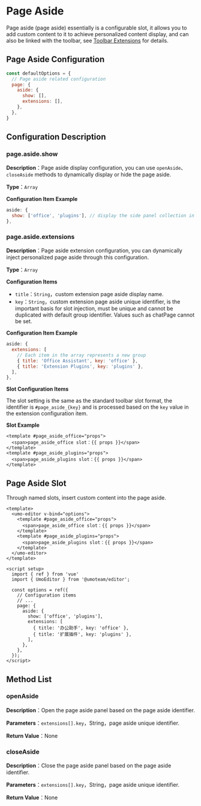 # Page Aside

Page aside (page aside) essentially is a configurable slot, it allows you to add custom content to it to achieve personalized content display, and can also be linked with the toolbar, see [Toolbar Extensions](./toolbar) for details.

## Page Aside Configuration

```js
const defaultOptions = {
  // Page aside related configuration
  page: {
    aside: {
      show: [], 
      extensions: [],
    },
  },
}
```

## Configuration Description

### page.aside.show 

**Description**：Page aside display configuration, you can use `openAside`、`closeAside` methods to dynamically display or hide the page aside.

**Type**：`Array`

**Configuration Item Example**

```js
aside: {
  show: ['office', 'plugins'], // display the side panel collection in order
},
```

### page.aside.extensions 

**Description**：Page aside extension configuration, you can dynamically inject personalized page aside through this configuration.

**Type**：`Array`

**Configuration Items**

- `title`：`String`，custom extension page aside display name.
- `key`：`String`，custom extension page aside unique identifier, is the important basis for slot injection, must be unique and cannot be duplicated with default group identifier. Values such as chatPage cannot be set.

**Configuration Item Example**

```js
aside: {
  extensions: [
    // Each item in the array represents a new group
    { title: 'Office Assistant', key: 'office' },
    { title: 'Extension Plugins', key: 'plugins' },
  ],
},
```

**Slot Configuration Items**

The slot setting is the same as the standard toolbar slot format, the identifier is `#page_aside_{key}` and is processed based on the `key` value in the extension configuration item.

**Slot Example**

```vue
<template #page_aside_office="props">
  <span>page_aside_office slot：{{ props }}</span>
</template>
<template #page_aside_plugins="props">
  <span>page_aside_plugins slot：{{ props }}</span>
</template>
```

## Page Aside Slot

Through named slots, insert custom content into the page aside.

```vue
<template>
  <umo-editor v-bind="options">
    <template #page_aside_office="props">
      <span>page_aside_office slot：{{ props }}</span>
    </template>
    <template #page_aside_plugins="props">
      <span>page_aside_plugins slot：{{ props }}</span>
    </template>
  </umo-editor>
</template>

<script setup>
  import { ref } from 'vue'
  import { UmoEditor } from '@umoteam/editor';

  const options = ref({
    // Configuration items
    // ...
    page: {
      aside: {
        show: ['office', 'plugins'],
        extensions: [
          { title: '办公助手', key: 'office' },
          { title: '扩展插件', key: 'plugins' },
        ],
      },
    },
  });
</script>
```

## Method List

### openAside

**Description**：Open the page aside panel based on the page aside identifier.

**Parameters**：`extensions[].key`，String，page aside unique identifier.

**Return Value**：None

### closeAside

**Description**：Close the page aside panel based on the page aside identifier.

**Parameters**：`extensions[].key`，String，page aside unique identifier.

**Return Value**：None
